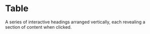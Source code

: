 # Table

A series of interactive headings arranged vertically, each revealing a section of content when clicked.


